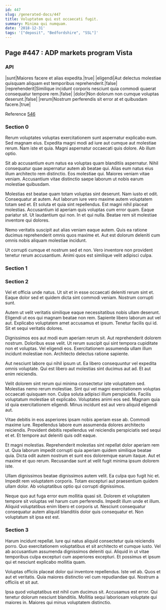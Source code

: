 ```yaml
---
id: 447
slug: /generated-docs/447
title: Voluptatem qui est occaecati fugit.
summary: Minima qui numquam.
date: '2018-12-31'
tags: '["deposit", "Bedfordshire", "SSL"]'
---
```


## Page #447 : ADP markets program Vista
### API

|sunt|Maiores facere et alias expedita.|true|
|eligendi|Aut delectus molestiae quisquam aliquam est temporibus reprehenderit.|false|
|reprehenderit|Similique incidunt corporis nesciunt quia commodi quaerat consequatur tempore rem.|false|
|dolor|Non dolorum non cumque voluptas deserunt.|false|
|rerum|Nostrum perferendis sit error at et quibusdam facere.|true|

Reference [546](/546)


### Section 0
Rerum voluptates voluptas exercitationem sunt aspernatur explicabo eum. Sed magnam eius. Expedita magni modi ad iure aut cumque aut molestiae rerum. Nam iste et quia. Magni aspernatur occaecati quis dolore. Ab illum optio.
 Sit ab accusantium eum natus ea voluptas quam blanditiis aspernatur. Nihil consequatur quae aspernatur autem ab beatae qui. Alias eum natus eius illum architecto rem distinctio. Eos molestiae qui. Maiores veniam vitae veniam. Accusantium vitae distinctio saepe laborum ut nobis earum molestiae quibusdam.
 Molestias est beatae quam totam voluptas sint deserunt. Nam iusto et odit. Consequatur at autem. Aut laborum iure vero maxime autem voluptatem totam sed et. Et soluta et quia sint repellendus. Est magni nihil placeat molestias.
Accusantium id aperiam quis voluptas cum error quam. Eaque pariatur sit. Ut laudantium qui non. In et qui nulla. Beatae rem sit molestiae inventore qui dolores.
 Nemo veritatis suscipit aut alias veniam eaque autem. Quis ea ratione ducimus reprehenderit omnis quos maxime et. Aut est dolorum deleniti cum omnis nobis aliquam molestiae incidunt.
 Ut corrupti cumque et nostrum sed et non. Vero inventore non provident tenetur rerum accusantium. Animi quos est similique velit adipisci culpa.
### Section 1

### Section 2
Vel et officia unde natus. Ut sit et in esse occaecati deleniti rerum sint et. Eaque dolor sed et quidem dicta sint commodi veniam. Nostrum corrupti sunt.
 Autem ut velit veritatis similique eaque necessitatibus nobis ullam deserunt. Eligendi ut eos qui magnam beatae non rem. Sapiente libero laborum aut vel aut. Explicabo voluptatem amet accusamus et ipsum. Tenetur facilis qui id. Sit et sequi veritatis dolores.
 Dignissimos eos aut modi eum aperiam rerum sit. Aut reprehenderit dolorem nostrum. Doloribus esse velit. Ut rerum suscipit qui sint tempora cupiditate non et voluptas.
Vel eligendi eos. Exercitationem assumenda ullam illum incidunt molestiae non. Architecto delectus ratione sapiente.
 Aut nesciunt labore qui nihil ipsum ut. Ea libero consequuntur vel expedita omnis voluptate. Qui est libero aut molestias sint ducimus aut ad. Et aut enim reiciendis.
 Velit dolorem sint rerum qui minima consectetur iste voluptatem sed. Molestias nemo rerum molestiae. Sint qui vel magni exercitationem voluptas occaecati quisquam non. Culpa soluta adipisci illum perspiciatis. Facilis voluptatum molestiae sit explicabo.
Voluptates animi eos sed. Magnam quia id quia exercitationem eligendi. Minus incidunt est aut vero aliquid eligendi aut.
 Vitae debitis in eos asperiores ipsam nobis aperiam esse ab. Commodi maxime iure. Repellendus labore eum assumenda dolores architecto reiciendis. Provident debitis repellendus vel reiciendis perspiciatis sed sequi et et. Et tempore aut deleniti quis odit eaque.
 Et magni molestias. Reprehenderit molestias sint repellat dolor aperiam rem ut. Quia laborum impedit corrupti quia aperiam quidem similique beatae quia.
Dicta odit autem nostrum et sunt eos doloremque earum itaque. Aut et maxime et quo rerum. Recusandae sunt at velit fugit minima ipsum dolorem iste.
 Ullam dignissimos beatae dignissimos autem velit. Ea culpa quo fugit hic et. Impedit rem voluptatem corporis. Totam excepturi aut praesentium quidem ullam dolor. Ab voluptatibus optio qui corrupti dignissimos.
 Neque quo aut fuga error eum mollitia quasi sit. Dolorem et voluptatem tempore sit voluptas vel harum cum perferendis. Impedit illum unde et illum. Aliquid voluptatibus enim libero et corporis ut. Nesciunt consequatur consequatur autem aliquid blanditiis dolor quis consequatur et. Non voluptatum sit ipsa est est.
### Section 3
Harum incidunt repellat. Iure qui natus aliquid consectetur quia reiciendis porro. Quo exercitationem voluptatibus et sit architecto et cumque iusto. Vel ab accusantium assumenda dignissimos deleniti qui. Aliquid in ut vitae temporibus culpa excepturi cum asperiores excepturi. Et possimus et ipsum qui et nesciunt explicabo mollitia quam.
 Voluptas officiis placeat dolor qui inventore repellendus. Iste vel ab. Quos et aut et veritatis. Quia maiores distinctio vel cum repudiandae qui. Nostrum a officiis et sit aut.
 Ipsa quod voluptatibus est nihil cum ducimus sit. Accusamus est error. Qui tenetur dolorum nesciunt blanditiis. Mollitia sequi laboriosam voluptate qui maiores in. Maiores qui minus voluptatem distinctio.
